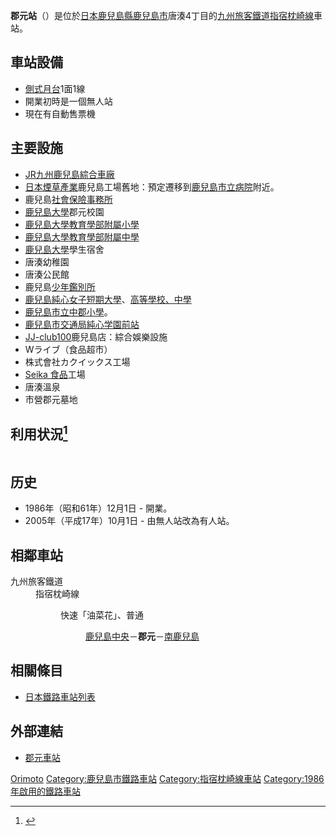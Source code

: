 {{NoteTA
|1=zh:郡元站;zh-cn:郡元站;zh-tw:郡元車站;zh-hk:郡元站
}}
{{日本車站資訊
|公司色     = red
|站名       = 郡元站
|圖片 = JRK Korimoto Station.jpg 
|圖片說明 = 站房正面（攝於2006年10月）
|日文原名   = 郡元
|平假名 = こおりもと
|羅馬拼音   = Kōrimoto
|前一站     = [[鹿兒島中央車站|鹿兒島中央]]
|前一站距離 = 2.2
|後一站距離 = 1.3
|後一站     = [[南鹿兒島站|南鹿兒島]]
|電報略號   = コオ
|停站路線數 = 1
|所屬公司   = [[九州旅客鐵道|九州旅客鐵道]]
|所屬路線   = [[指宿枕崎線|指宿枕崎線]]
|距離       = 2.2
|起站       = [[鹿兒島中央站|鹿兒島中央站]]
|所在地     = [[鹿兒島縣|鹿兒島縣]][[鹿兒島市|鹿兒島市]]唐湊4丁目
|車站構造   = 地面站
|月台配置   = 1面1線
|啟用年月日 = 1986年12月1日
|上下車人次   = 1,117人/日
|統計年度   = (2018年)
|轉車       = 
}}
'''郡元站'''（{{jpn|j=郡元駅|hg=こおりもとえき|rm=Kōrimoto eki|f=y}}）是位於[[日本|日本]][[鹿兒島縣|鹿兒島縣]][[鹿兒島市|鹿兒島市]]唐湊4丁目的[[九州旅客鐵道|九州旅客鐵道]][[指宿枕崎線|指宿枕崎線]]車站。
== 車站設備 ==
*[[側式月台|側式月台]]1面1線
*開業初時是一個無人站
*現在有自動售票機

== 主要設施 ==
*[[九州旅客鐵道|JR九州]][[鹿兒島綜合車廠|鹿兒島綜合車廠]]
*[[日本煙草產業|日本煙草產業]]鹿兒島工場舊地：預定遷移到[[鹿兒島市立病院|鹿兒島市立病院]]附近。
*鹿兒島[[社會保險事務所|社會保險事務所]]
*[[鹿兒島大學|鹿兒島大學]]郡元校園
*[[鹿兒島大學教育學部附屬小學|鹿兒島大學教育學部附屬小學]]
*[[鹿兒島大學教育學部附屬中學|鹿兒島大學教育學部附屬中學]]
*[[鹿兒島大學|鹿兒島大學]]學生宿舍
*唐湊幼稚園
*唐湊公民館
*鹿兒島[[少年鑑別所|少年鑑別所]]
*[[鹿兒島純心女子短期大學|鹿兒島純心女子短期大學]]、[[鹿兒島純心女子中學、高等學校|高等學校、中學]]
*[[鹿兒島市立中郡小學|鹿兒島市立中郡小學]]。
*[[鹿兒島市交通局|鹿兒島市交通局]][[純心学園前站|純心学園前站]]
*[[JJ-club100|JJ-club100]]鹿兒島店：綜合娛樂設施
*Wライブ（食品超市）
*株式會社カクイックス工場
*[[Seika_食品|Seika 食品]]工場
*唐湊溫泉
*市營郡元墓地

== 利用状況<ref>{{Cite web |url=http://www.jrkyushu.co.jp/company/info/data/pdf/2018ekibetsu.pdf |title=駅別乗車人員（2018年度） |accessdate=2019-08-25 |archive-date=2019-07-12 |archive-url=https://web.archive.org/web/20190712063326/https://www.jrkyushu.co.jp/company/info/data/pdf/2018ekibetsu.pdf |dead-url=no }}</ref> ==
{| class="wikitable" style="margin: 1em 0.2em; text-align: center; font-size: 80%;"
|- style="background: #ddd;"
|-
!年度
!日平均<br />搭車人數
|-
|2000年||1,068
|-
|2001年||1,047
|-
|2002年||1,099
|-
|2003年||1,115
|-
|2004年||1,137
|-
|2005年||1,115
|-
|2006年||1,066
|-
|2007年||1,046
|-
|2008年||1,032
|-
|2009年||1,076
|-
|2010年||1,063
|-
|2011年||1,032
|-
|2012年||1,068
|-
|2013年||1,126
|-
|2014年||1,054
|-
|2015年||1,055
|-
|2016年||1,079
|-
|2017年||1,105
|-
|2018年||1,117
|}

==历史==
*1986年（昭和61年）12月1日 - 開業。
*2005年（平成17年）10月1日 - 由無人站改為有人站。
== 相鄰車站 ==
; 九州旅客鐵道
: 指宿枕崎線
:: {{Color|yellow|■}}快速「油菜花」、{{Color|black|■}}普通
::: [[鹿兒島中央站|鹿兒島中央]]－'''郡元'''－[[南鹿兒島站|南鹿兒島]]

== 相關條目 ==
*[[日本鐵路車站列表|日本鐵路車站列表]]

== 外部連結 ==
* [http://www.jrkyushu.co.jp/railway/station/1191569_1601.html 郡元車站] {{Wayback|url=http://www.jrkyushu.co.jp/railway/station/1191569_1601.html |date=20190809112742 }}{{ja}}

{{指宿枕崎線}}

{{DEFAULTSORT:Korimoto}}
[[Category:日本鐵路車站_Ko|Orimoto]]
[[Category:鹿兒島市鐵路車站|Category:鹿兒島市鐵路車站]]
[[Category:指宿枕崎線車站|Category:指宿枕崎線車站]]
[[Category:1986年啟用的鐵路車站|Category:1986年啟用的鐵路車站]]